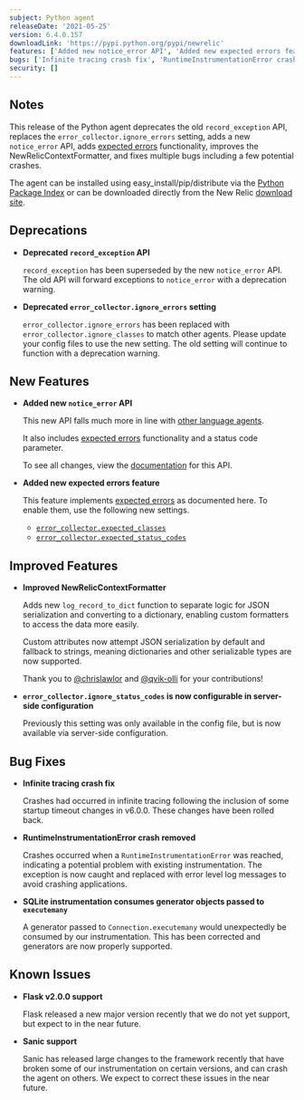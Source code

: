 ```yaml
---
subject: Python agent
releaseDate: '2021-05-25'
version: 6.4.0.157
downloadLink: 'https://pypi.python.org/pypi/newrelic'
features: ['Added new notice_error API', 'Added new expected errors feature', 'Improved NewRelicContextFormatter', 'error_collector.ignore_status_codes is now configurable in server-side configuration']
bugs: ['Infinite tracing crash fix', 'RuntimeInstrumentationError crash removed', 'SQLite instrumentation consumes generator objects passed to executemany']
security: []
---
```


## Notes

This release of the Python agent deprecates the old `record_exception` API, replaces the `error_collector.ignore_errors` setting, adds a new `notice_error` API, adds [expected errors](/docs/agents/manage-apm-agents/agent-data/manage-errors-apm-collect-ignore-or-mark-expected/#expected) functionality, improves the NewRelicContextFormatter, and fixes multiple bugs including a few potential crashes.

The agent can be installed using easy_install/pip/distribute via the [Python Package Index](https://pypi.python.org/pypi/newrelic) or can be downloaded directly from the New Relic [download site](http://download.newrelic.com/python_agent/release).

## Deprecations

* **Deprecated `record_exception` API**

  `record_exception` has been superseded by the new `notice_error` API. The old API will forward exceptions to `notice_error` with a deprecation warning.

* **Deprecated `error_collector.ignore_errors` setting**

  `error_collector.ignore_errors` has been replaced with `error_collector.ignore_classes` to match other agents. Please update your config files to use the new setting. The old setting will continue to function with a deprecation warning.

## New Features

* **Added new `notice_error` API**

  This new API falls much more in line with [other language agents](/docs/agents/manage-apm-agents/agent-data/manage-errors-apm-collect-ignore-or-mark-expected/#error-collection).

  It also includes [expected errors](/docs/agents/manage-apm-agents/agent-data/manage-errors-apm-collect-ignore-or-mark-expected/#expected) functionality and a status code parameter.

  To see all changes, view the [documentation](/docs/agents/python-agent/python-agent-api/noticeerror-python-agent-api/) for this API.


* **Added new expected errors feature**

  This feature implements [expected errors](/docs/agents/manage-apm-agents/agent-data/manage-errors-apm-collect-ignore-or-mark-expected/#expected) as documented here. To enable them, use the following new settings.

  * [`error_collector.expected_classes`](/docs/agents/python-agent/configuration/python-agent-configuration/#error-expected)
  * [`error_collector.expected_status_codes`](/docs/agents/python-agent/configuration/python-agent-configuration/#error-expected-status-codes)

## Improved Features

* **Improved NewRelicContextFormatter**

  Adds new `log_record_to_dict` function to separate logic for JSON serialization and converting to a dictionary, enabling custom formatters to access the data more easily.

  Custom attributes now attempt JSON serialization by default and fallback to strings, meaning dictionaries and other serializable types are now supported.

  Thank you to [@chrislawlor](https://github.com/chrislawlor) and [@qvik-olli](https://github.com/qvik-olli) for your contributions!


* **`error_collector.ignore_status_codes` is now configurable in server-side configuration**

  Previously this setting was only available in the config file, but is now available via server-side configuration.

## Bug Fixes

* **Infinite tracing crash fix**

  Crashes had occurred in infinite tracing following the inclusion of some startup timeout changes in v6.0.0. These changes have been rolled back.

* **RuntimeInstrumentationError crash removed**

  Crashes occurred when a `RuntimeInstrumentationError` was reached, indicating a potential problem with existing instrumentation. The exception is now caught and replaced with error level log messages to avoid crashing applications.

* **SQLite instrumentation consumes generator objects passed to `executemany`**

  A generator passed to `Connection.executemany` would unexpectedly be consumed by our instrumentation. This has been corrected and generators are now properly supported.

## Known Issues

* **Flask v2.0.0 support**

  Flask released a new major version recently that we do not yet support, but expect to in the near future.

* **Sanic support**

  Sanic has released large changes to the framework recently that have broken some of our instrumentation on certain versions, and can crash the agent on others. We expect to correct these issues in the near future.
